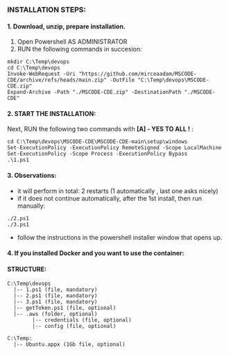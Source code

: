 ### INSTALLATION STEPS:

#### 1. Download, unzip, prepare installation.

1. Open Powershell AS ADMINISTRATOR
2. RUN the following commands in succesion:
```
mkdir C:\Temp\devops
cd C:\Temp\devops
Invoke-WebRequest -Uri "https://github.com/mirceaadam/MSCODE-CDE/archive/refs/heads/main.zip" -OutFile "C:\Temp\devops\MSCODE-CDE.zip"
Expand-Archive -Path "./MSCODE-CDE.zip" -DestinationPath "./MSCODE-CDE"
```

#### 2. START THE INSTALLATION:

Next, RUN the following two commands with 
**[A] - YES TO ALL !** :
```
cd C:\Temp\devops\MSCODE-CDE\MSCODE-CDE-main\setup\windows
Set-ExecutionPolicy -ExecutionPolicy RemoteSigned -Scope LocalMachine 
Set-ExecutionPolicy -Scope Process -ExecutionPolicy Bypass 
.\1.ps1
```

#### 3. Observations:
- it will perform in total: 2 restarts (1 automatically , last one asks nicely)
- if it does not continue automatically, after the 1st install, then run manually:
```
./2.ps1
./3.ps1
```
- follow the instructions in the powershell installer window that opens up.


#### 4. If you installed Docker and you want to use the container:


#### STRUCTURE:

```
C:\Temp\devops
  |-- 1.ps1 (file, mandatory)
  |-- 2.ps1 (file, mandatory)
  |-- 3.ps1 (file, mandatory)
  |-- getToken.ps1 (file, optional)
  |-- .aws (folder, optional)
        |-- credentials (file, optional)
        |-- config (file, optional)
```
 
```
C:\Temp:
  |-- Ubuntu.appx (1Gb file, optional)
```





